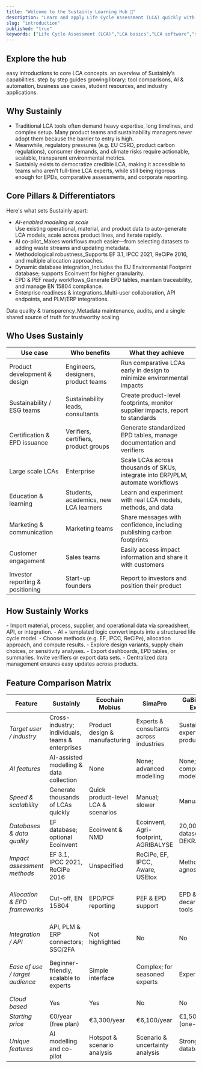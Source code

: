 ```yaml
---
title: "Welcome to the Sustainly Learning Hub 📘"
description: "Learn and apply Life Cycle Assessment (LCA) quickly with Sustainly. Use the top navigation  to explore key sections."
slug: "introduction"
published: "true"
keywords: ["Life Cycle Assessment (LCA)","LCA basics","LCA software","sustainability learning"]
---
```


## Explore the hub

<Card title="LCA Introduction" icon="sparkles" color="#ffffff" horizontal href="https://learn.sustainly.ai/2.LCA-Guideline/introduction">
  easy introductions to core LCA concepts.
</Card>

<Card title="Features" icon="fire" color="#ffffff" horizontal href="https://learn.sustainly.ai/3.Features/Features">
  an overview of Sustainly’s capabilities.
</Card>

<Card title="Tutorials" icon="lightbulb" color="#ffffff" horizontal href="https://learn.sustainly.ai/4.Tutorials/3.simple-example">
  step by step guides
</Card>

<Card title="Articles" icon="book" color="#ffffff" horizontal href="https://learn.sustainly.ai/5.Articles/Landing_Page">
  growing library: tool comparisons, AI & automation, business use cases, student resources, and industry applications.
</Card>

## Why Sustainly

- Traditional LCA tools often demand heavy expertise, long timelines, and complex setup. Many product teams and sustainability managers never adopt them because the barrier to entry is high.
- Meanwhile, regulatory pressures (e.g. EU CSRD, product carbon regulations), consumer demands, and climate risks require actionable, scalable, transparent environmental metrics.
- Sustainly exists to democratize credible LCA, making it accessible to teams who aren't full-time LCA experts, while still being rigorous enough for EPDs, comparative assessments, and corporate reporting.

## Core Pillars & Differentiators

Here's what sets Sustainly apart:

- _AI-enabled modeling at scale_\
  Use existing operational, material, and product data to auto-generate LCA models, scale across product lines, and iterate rapidly.
- AI co-pilot_Makes workflows much easier—from selecting datasets to adding waste streams and updating metadata.
- Methodological robustness_Supports EF 3.1, IPCC 2021, ReCiPe 2016, and multiple allocation approaches.
- Dynamic database integration_Includes the EU Environmental Footprint database; supports Ecoinvent for higher granularity.
- EPD & PEF ready workflows_Generate EPD tables, maintain traceability, and manage EN 15804 compliance.
- Enterprise readiness & integrations_Multi-user collaboration, API endpoints, and PLM/ERP integrations.

Data quality & transparency_Metadata maintenance, audits, and a single shared source of truth for trustworthy scaling.

## Who Uses Sustainly

| Use case                         | Who benefits                          | What they achieve                                                               |
| -------------------------------- | ------------------------------------- | ------------------------------------------------------------------------------- |
| Product development & design     | Engineers, designers, product teams   | Run comparative LCAs early in design to minimize environmental impacts          |
| Sustainability / ESG teams       | Sustainability leads, consultants     | Create product-level footprints, monitor supplier impacts, report to standards  |
| Certification & EPD issuance     | Verifiers, certifiers, product groups | Generate standardized EPD tables, manage documentation and verifiers            |
| Large scale LCAs                 | Enterprise                            | Scale LCAs across thousands of SKUs, integrate into ERP/PLM, automate workflows |
| Education & learning             | Students, academics, new LCA learners | Learn and experiment with real LCA models, methods, and data                    |
| Marketing & communication        | Marketing teams                       | Share messages with confidence, including publishing carbon footprints          |
| Customer engagement              | Sales teams                           | Easily access impact information and share it with customers                    |
| Investor reporting & positioning | Start-up founders                     | Report to investors and position their product     |

## How Sustainly Works
<Steps>
  <Step title="Data Ingestion">
    - Import material, process, supplier, and operational data via spreadsheet, API, or integration.
  </Step>
  <Step title="Model Generation">
    - AI + templated logic convert inputs into a structured life cycle model.
  </Step>
  <Step title="Impact Calculation">
    - Choose methods (e.g. EF, IPCC, ReCiPe), allocation approach, and compute results.
  </Step>
  <Step title="Iterate & Compare">
    - Explore design variants, supply chain choices, or sensitivity analyses.
  </Step>
  <Step title="Reporting & Communication">
    - Export dashboards, EPD tables, or summaries. Invite verifiers or export data sets.
  </Step>
  <Step title="Maintenance">
    - Centralized data management ensures easy updates across products.
  </Step>
</Steps>

## Feature Comparison Matrix
| Feature                         | Sustainly                                        | Ecochain Mobius                     | SimaPro                                 | GaBi (LCA for Experts)                 | Earthster                                  | One Click LCA                                 |
| ------------------------------- | ------------------------------------------------ | ----------------------------------- | --------------------------------------- | -------------------------------------- | ------------------------------------------ | --------------------------------------------- |
| _Target user / industry_        | Cross-industry; individuals, teams & enterprises | Product design & manufacturing      | Experts & consultants across industries | Sustainability experts & product teams | All products; supply chain & manufacturing | Construction & infrastructure professionals   |
| _AI features_                   | AI-assisted modelling & data collection          | None                                | None; advanced modelling                | None; comprehensive modelling          | No AI; real-time & parameter-based LCA     | AI mapping & data integration                 |
| _Speed & scalability_           | Generate thousands of LCAs quickly               | Quick product-level LCA & scenarios | Manual; slower                          | Manual; slower                         | Fast & scalable                            | Generate design scenarios quickly             |
| _Databases & data quality_      | EF database; optional Ecoinvent                  | Ecoinvent & NMD                     | Ecoinvent, Agri-footprint, AGRIBALYSE   | 20,000+ datasets; DEKRA-verified       | Ecoinvent, USEEIO, user-shared             | Ecoinvent, EPDs, more                         |
| _Impact assessment methods_     | EF 3.1, IPCC 2021, ReCiPe 2016                   | Unspecified                         | ReCiPe, EF, IPCC, Aware, USEtox         | Method agnostic                        | ReCiPe 2016, EF 3.1, TRACI, IPCC 2021      | EN15804                                       |
| _Allocation & EPD frameworks_   | Cut-off, EN 15804                                | EPD/PCF reporting                   | PEF & EPD support                       | EPD & decarbonization tools            | ISO compliance; simulations                | 80+ certification compliance; automated EPD   |
| _Integration / API_             | API, PLM & ERP connectors; SSO/2FA               | Not highlighted                     | No                                      | No                                     | API integration & no-code uploads          | BIM & tool integrations                       |
| _Ease of use / target audience_ | Beginner-friendly, scalable to experts           | Simple interface                    | Complex; for seasoned experts           | Expert users                           | User-friendly; intuitive                   | For experienced practitioners in construction |
| _Cloud based_                   | Yes                                              | Yes                                 | No                                      | No                                     | Yes                                        | Yes                                           |
| _Starting price_                | €0/year (free plan)                              | €3,300/year                         | €6,100/year                             | €1,500/year (one-time)                 | €2,880/year                                | On request                                    |
| _Unique features_               | AI modelling and co-pilot                        | Hotspot & scenario analysis         | Scenario & uncertainty analysis         | Strong industry databases              | Supplier/BOM uploads; collaborative        | AI verifies & suggests improvements           |